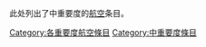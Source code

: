 {{catmore1|[[WikiProject:航空|WikiProject:航空]]}}
{{Articles by Importance|topic=航空|project=航空|format=TOC}}
{{Wikipedia category}}
{{empty category}}
此处列出了中重要度的[[WikiProject:航空|航空]]条目。
[[Category:各重要度航空條目|Category:各重要度航空條目]]
[[Category:中重要度條目|Category:中重要度條目]]